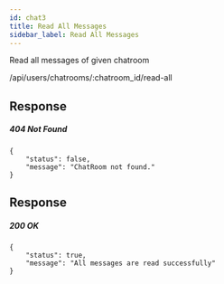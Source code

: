 ```yaml
---
id: chat3
title: Read All Messages
sidebar_label: Read All Messages
---
```



Read all messages of given chatroom

<Endpoint req="POST">/api/users/chatrooms/:chatroom_id/read-all</Endpoint>

## Response
##### 404 Not Found
```
{
    "status": false,
    "message": "ChatRoom not found."
}
```
## Response
##### 200 OK
```
{
    "status": true,
    "message": "All messages are read successfully"
}
```